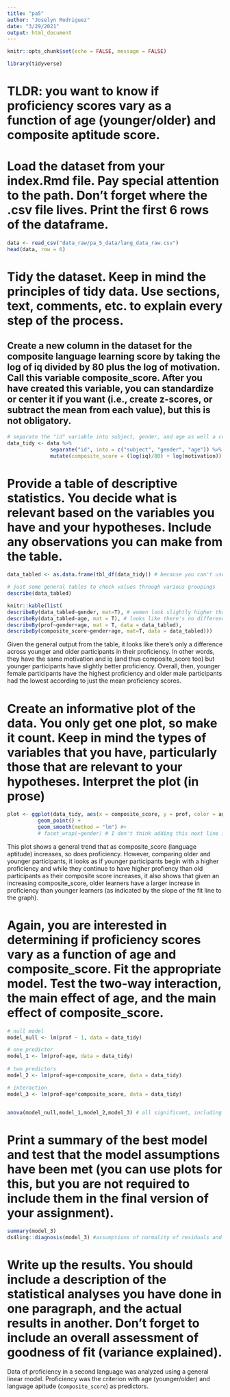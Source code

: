 ```yaml
---
title: "pa5"
author: "Joselyn Rodriguez"
date: "3/29/2021"
output: html_document
---
```


```r
knitr::opts_chunk$set(echo = FALSE, message = FALSE)
```

```r
library(tidyverse)
```


# TLDR: you want to know if proficiency scores vary as a function of age (younger/older) and composite aptitude score.

# Load the dataset from your index.Rmd file. Pay special attention to the path. Don’t forget where the .csv file lives. Print the first 6 rows of the dataframe.

```r
data <- read_csv("data_raw/pa_5_data/lang_data_raw.csv")
head(data, row = 6)
```
#  Tidy the dataset. Keep in mind the principles of tidy data. Use sections, text, comments, etc. to explain every step of the process.

## Create a new column in the dataset for the composite language learning score by taking the log of iq divided by 80 plus the log of motivation. Call this variable composite_score. After you have created this variable, you can standardize or center it if you want (i.e., create z-scores, or subtract the mean from each value), but this is not obligatory.

```r

# separate the "id" variable into subject, gender, and age as well a create new variable "composite_score"
data_tidy <- data %>% 
              separate("id", into = c("subject", "gender", "age")) %>% 
              mutate(composite_score = (log(iq)/80) + log(motivation))

```

# Provide a table of descriptive statistics. You decide what is relevant based on the variables you have and your hypotheses. Include any observations you can make from the table.

```r

data_tabled <- as.data.frame(tbl_df(data_tidy)) # because you can't use tibbles with this function

# just some general tables to check values through various groupings
describe(data_tabled)

knitr::kable(list(
describeBy(data_tabled~gender, mat=T), # women look slightly higher than men in motivation, prof, and composite_score
describeBy(data_tabled~age, mat = T), # looks like there's no differences in anything except prof. across age
describeBy(prof~gender+age, mat = T, data = data_tabled),
describeBy(composite_score~gender+age, mat=T, data = data_tabled)))
```
Given the general output from the table, it looks like there's only a difference across younger and older participants in their proficiency. In other words, they have the same motivation and iq (and thus composite_score too) but younger participants have slightly better proficiency. Overall, then, younger female participants have the highest proficiency and older male participants had the lowest according to just the mean proficiency scores.

# Create an informative plot of the data. You only get one plot, so make it count. Keep in mind the types of variables that you have, particularly those that are relevant to your hypotheses. Interpret the plot (in prose)


```r

plot <- ggplot(data_tidy, aes(x = composite_score, y = prof, color = age)) + 
          geom_point() +
          geom_smooth(method = "lm") #+ 
          # facet_wrap(~gender) # I don't think adding this next line is necessary, but it might be interesting to include the overall difference between male and female learners. Although the trend that younger participants being more proficient is true across both so it's not necessary.


```


This plot shows a general trend that as composite_score (language aptitude) increases, so does proficiency. However, comparing older and younger participants, it looks as if younger participants begin with a higher proficiency and while they continue to have higher profiency than old participants as their composite score increases, it also shows that given an increasing composite_score, older learners have a larger increase in proficiency than younger learners (as indicated by the slope of the fit line to the graph).


# Again, you are interested in determining if proficiency scores vary as a function of age and composite_score. Fit the appropriate model. Test the two-way interaction, the main effect of age, and the main effect of composite_score.

```r

# null model 
model_null <- lm(prof ~ 1, data = data_tidy)

# one predictor  
model_1 <- lm(prof~age, data = data_tidy)
  
# two predictors
model_2 <- lm(prof~age+composite_score, data = data_tidy)

# interaction
model_3 <- lm(prof~age*composite_score, data = data_tidy)


anova(model_null,model_1,model_2,model_3) # all significant, including predictors and interaction is justified
```

# Print a summary of the best model and test that the model assumptions have been met (you can use plots for this, but you are not required to include them in the final version of your assignment).

```r
summary(model_3)
ds4ling::diagnosis(model_3) #assumptions of normality of residuals and homoskedasticity seem good!

```

# Write up the results. You should include a description of the statistical analyses you have done in one paragraph, and the actual results in another. Don’t forget to include an overall assessment of goodness of fit (variance explained).

Data of proficiency in a second language was analyzed using a general linear model. Proficiency was the criterion with age (younger/older) and language apitude (`composite_score`) as predictors.  



